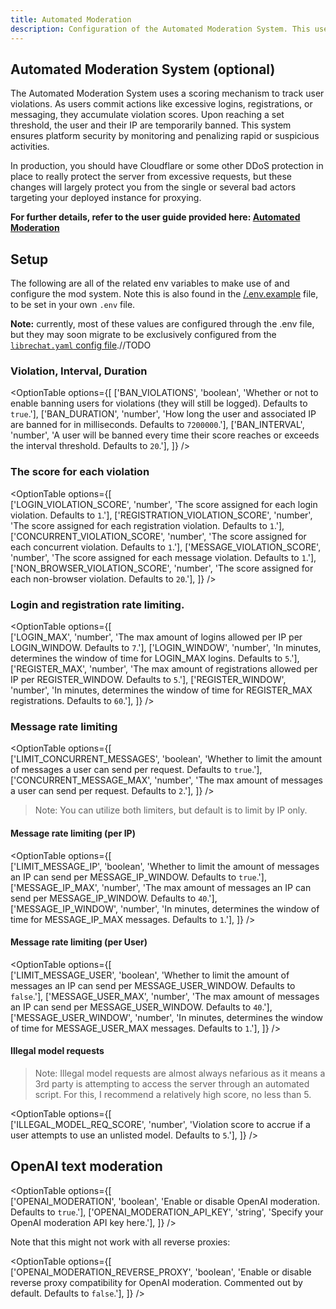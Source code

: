 ```yaml
---
title: Automated Moderation
description: Configuration of the Automated Moderation System. This uses a scoring mechanism to track user violations. As users commit actions like excessive logins, registrations, or messaging, they accumulate violation scores. Upon reaching a set threshold, the user and their IP are temporarily banned. This system ensures platform security by monitoring and penalizing rapid or suspicious activities.
---
```

## Automated Moderation System (optional)
The Automated Moderation System uses a scoring mechanism to track user violations. As users commit actions like excessive logins, registrations, or messaging, they accumulate violation scores. Upon reaching a set threshold, the user and their IP are temporarily banned. This system ensures platform security by monitoring and penalizing rapid or suspicious activities.

In production, you should have Cloudflare or some other DDoS protection in place to really protect the server from excessive requests, but these changes will largely protect you from the single or several bad actors targeting your deployed instance for proxying.

**For further details, refer to the user guide provided here: [Automated Moderation](/docs/user_guides/mod_system)**

## Setup

The following are all of the related env variables to make use of and configure the mod system. Note this is also found in the [/.env.example](https://github.com/danny-avila/LibreChat/blob/main/.env.example) file, to be set in your own `.env` file.

**Note:** currently, most of these values are configured through the .env file, but they may soon migrate to be exclusively configured from the [`librechat.yaml` config file](https://docs.librechat.ai/install/configuration/custom_config.html#rate-limiting).//TODO

### Violation, Interval, Duration

<OptionTable
  options={[
    ['BAN_VIOLATIONS', 'boolean', 'Whether or not to enable banning users for violations (they will still be logged). Defaults to `true`.'],
    ['BAN_DURATION', 'number', 'How long the user and associated IP are banned for in milliseconds. Defaults to `7200000`.'],
    ['BAN_INTERVAL', 'number', 'A user will be banned every time their score reaches or exceeds the interval threshold. Defaults to `20`.'],
  ]}
/>

### The score for each violation

<OptionTable
  options={[    
    ['LOGIN_VIOLATION_SCORE', 'number', 'The score assigned for each login violation. Defaults to `1`.'],
    ['REGISTRATION_VIOLATION_SCORE', 'number', 'The score assigned for each registration violation. Defaults to `1`.'],
    ['CONCURRENT_VIOLATION_SCORE', 'number', 'The score assigned for each concurrent violation. Defaults to `1`.'],
    ['MESSAGE_VIOLATION_SCORE', 'number', 'The score assigned for each message violation. Defaults to `1`.'],
    ['NON_BROWSER_VIOLATION_SCORE', 'number', 'The score assigned for each non-browser violation. Defaults to `20`.'],
  ]}
/>

### Login and registration rate limiting.

<OptionTable
  options={[    
    ['LOGIN_MAX', 'number', 'The max amount of logins allowed per IP per LOGIN_WINDOW. Defaults to `7`.'],
    ['LOGIN_WINDOW', 'number', 'In minutes, determines the window of time for LOGIN_MAX logins. Defaults to `5`.'],
    ['REGISTER_MAX', 'number', 'The max amount of registrations allowed per IP per REGISTER_WINDOW. Defaults to `5`.'],
    ['REGISTER_WINDOW', 'number', 'In minutes, determines the window of time for REGISTER_MAX registrations. Defaults to `60`.'],
  ]}
/>

### Message rate limiting

<OptionTable
  options={[    
    ['LIMIT_CONCURRENT_MESSAGES', 'boolean', 'Whether to limit the amount of messages a user can send per request. Defaults to `true`.'],
    ['CONCURRENT_MESSAGE_MAX', 'number', 'The max amount of messages a user can send per request. Defaults to `2`.'],
  ]}
/>

> Note: You can utilize both limiters, but default is to limit by IP only.

#### Message rate limiting (per IP)

<OptionTable
  options={[    
    ['LIMIT_MESSAGE_IP', 'boolean', 'Whether to limit the amount of messages an IP can send per MESSAGE_IP_WINDOW. Defaults to `true`.'],
    ['MESSAGE_IP_MAX', 'number', 'The max amount of messages an IP can send per MESSAGE_IP_WINDOW. Defaults to `40`.'],
    ['MESSAGE_IP_WINDOW', 'number', 'In minutes, determines the window of time for MESSAGE_IP_MAX messages. Defaults to `1`.'],
  ]}
/>

#### Message rate limiting (per User)
<OptionTable
  options={[    
    ['LIMIT_MESSAGE_USER', 'boolean', 'Whether to limit the amount of messages an IP can send per MESSAGE_USER_WINDOW. Defaults to `false`.'],
    ['MESSAGE_USER_MAX', 'number', 'The max amount of messages an IP can send per MESSAGE_USER_WINDOW. Defaults to `40`.'],
    ['MESSAGE_USER_WINDOW', 'number', 'In minutes, determines the window of time for MESSAGE_USER_MAX messages. Defaults to `1`.'],
  ]}
/>


#### Illegal model requests

> Note: Illegal model requests are almost always nefarious as it means a 3rd party is attempting to access the server through an automated script. For this, I recommend a relatively high score, no less than 5.

<OptionTable
  options={[    
    ['ILLEGAL_MODEL_REQ_SCORE', 'number', 'Violation score to accrue if a user attempts to use an unlisted model. Defaults to `5`.'],
  ]}
/>

## OpenAI text moderation

<OptionTable
  options={[    
    ['OPENAI_MODERATION', 'boolean', 'Enable or disable OpenAI moderation. Defaults to `true`.'],
    ['OPENAI_MODERATION_API_KEY', 'string', 'Specify your OpenAI moderation API key here.'],
  ]}
/>


Note that this might not work with all reverse proxies:

<OptionTable
  options={[    
    ['OPENAI_MODERATION_REVERSE_PROXY', 'boolean', 'Enable or disable reverse proxy compatibility for OpenAI moderation. Commented out by default. Defaults to `false`.'],
  ]}
/>
